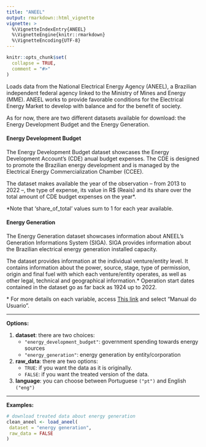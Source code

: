 ---
title: "ANEEL"
output: rmarkdown::html_vignette
vignette: >
  %\VignetteIndexEntry{ANEEL}
  %\VignetteEngine{knitr::rmarkdown}
  %\VignetteEncoding{UTF-8}
---

```{r, include = FALSE}
knitr::opts_chunk$set(
  collapse = TRUE,
  comment = "#>"
)
```

Loads data from the National Electrical Energy Agency (ANEEL), a Brazilian independent federal agency linked to the Ministry of Mines and Energy (MME). ANEEL works to provide favorable conditions for the Electrical Energy Market to develop with balance and for the benefit of society.

As for now, there are two different datasets available for download: the Energy Development Budget and the Energy Generation.

#### Energy Development Budget

The Energy Development Budget dataset showcases the Energy Development Account's (CDE) anual budget expenses. The CDE is designed to promote the Brazilian energy development and is managed by the Electrical Energy Commercialization Chamber (CCEE).

The dataset makes available the year of the observation -- from 2013 to 2022 --, the type of expense, its value in R$ (Reais) and its share over the total amount of CDE budget expenses on the year\*.

\*Note that 'share_of_total' values sum to 1 for each year available.

#### Energy Generation
The Energy Generation dataset showcases information about ANEEL's Generation Informations System (SIGA). SIGA provides information about the Brazilian electrical energy generation installed capacity.

The dataset provides information at the individual venture/entity level. It contains information about the power, source, stage, type of permission, origin and final fuel with which each venture/entity operates, as well as other legal, technical and geographical information.* Operation start dates contained in the dataset go as far back as 1924 up to 2022.

\* For more details on each variable, access [This link](https://app.powerbi.com/view?r=eyJrIjoiNjc4OGYyYjQtYWM2ZC00YjllLWJlYmEtYzdkNTQ1MTc1NjM2IiwidCI6IjQwZDZmOWI4LWVjYTctNDZhMi05MmQ0LWVhNGU5YzAxNzBlMSIsImMiOjR9) and select "Manual do Usuario".


***
**Options:**

  1. **dataset**: there are two choices:
      * `"energy_development_budget"`: government spending towards energy sources
      * `"energy_generation"`: energy generation by entity/corporation

  2. **raw_data**: there are two options:
      * `TRUE`: if you want the data as it is originally.
      * `FALSE`: if you want the treated version of the data. 

  3. **language**: you can choose between Portuguese `("pt")` and English `("eng")`
  
***

**Examples:**  
  
```{r eval=FALSE}
# download treated data about energy generation
clean_aneel <- load_aneel(
 dataset = "energy generation",
 raw_data = FALSE
)
```
